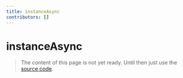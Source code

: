 ```yaml
---
title: instanceAsync
contributors: []
---
```


# instanceAsync

> The content of this page is not yet ready. Until then just use the [source code](https://github.com/fabian-hiller/valibot/blob/main/library/src/schemas/instance/instanceAsync.ts).
